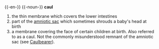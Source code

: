 {{-en-}}
{{-noun-}}
'''caul'''
#the thin membrane which covers the lower intestines
#part of the [[amniotic sac]] which sometimes shrouds a baby's head at birth
#a membrane covering the face of certain children at birth. Also referred to as a caul. Not the commonly misunderstood remnant of the amniotic sac (see [[Caulbearer]]).